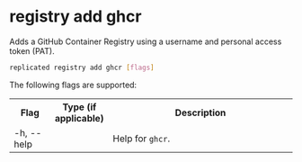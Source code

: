 
# registry add ghcr

Adds a GitHub Container Registry using a username and personal access token (PAT).

```bash
replicated registry add ghcr [flags]
```

The following flags are supported:

<table>
  <tr>
    <th width="15%">Flag</th>
    <th width="15%">Type (if applicable)</th>
    <th width="70%">Description</th>
  </tr>
  <App/>
  <tr>
    <td>-h, --help</td>
    <td></td>
    <td>Help for <code>ghcr</code>.</td>
  </tr>
  <SkipValidation/>
  <Token/>
  <TokenStdin/>
</table>
